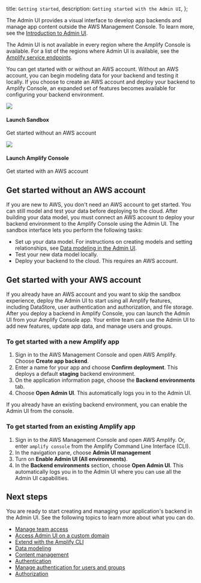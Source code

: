   title: `Getting started`,
  description: `Getting started with the Admin UI`,
};

The Admin UI provides a visual interface to develop app backends and manage app content outside the AWS Management Console. To learn more, see the [Introduction to Admin UI](/console/adminui/intro).

The Admin UI is not available in every region where the Amplify Console is available. For a list of the regions where Admin UI is available, see the [Amplify service endpoints](https://docs.aws.amazon.com/general/latest/gr/amplify.html).

You can get started with or without an AWS account. Without an AWS account, you can begin modeling data for your backend and testing it locally. If you choose to create an AWS account and deploy your backend to Amplify Console, an expanded set of features becomes available for configuring your backend environment.

<Grid grid-gap="2" columns="2" class="margin-top-lg margin-bottom-lg">
  <Card
    external
    url="https://sandbox.amplifyapp.com/"
    containertag="amplify-external-link"
  >
    <img slot="graphic" src="/images/console/adminui.svg" />
    <h4 slot="heading">Launch Sandbox</h4>
    <p slot="description">Get started without an AWS account</p>
  </Card>
  <Card
    external
    url="https://console.aws.amazon.com/amplify/home?#/deploy-backend"
    containertag="amplify-external-link"
  >
    <img slot="graphic" src="/assets/logo-dark.svg" />
    <h4 slot="heading">Launch Amplify Console</h4>
    <p slot="description">Get started with an AWS account</p>
  </Card>
</Grid>

## Get started without an AWS account

If you are new to AWS, you don't need an AWS account to get started. You can still model and test your data before deploying to the cloud. After building your data model, you must connect an AWS account to deploy your backend environment to the Amplify Console using the Admin UI. The sandbox interface lets you perform the following tasks:

- Set up your data model. For instructions on creating models and setting relationships, see [Data modeling in the Admin UI](/console/data/data-model#Data-modeling-in-the-Admin-UI).
- Test your new data model locally.
- Deploy your backend to the cloud. This requires an AWS account.

## Get started with your AWS account

If you already have an AWS account and you want to skip the sandbox experience, deploy the Admin UI to start using all Amplify features, including DataStore, user authentication and authorization, and file storage. After you deploy a backend in Amplify Console, you can launch the Admin UI from your Amplify Console app. Your entire team can use the Admin UI to add new features, update app data, and manage users and groups.

### To get started with a new Amplify app

1. Sign in to the AWS Management Console and open AWS Amplify. Choose **Create app backend**.
2. Enter a name for your app and choose **Confirm deployment**. This deploys a default **staging** backend environment.
3. On the application information page, choose the **Backend environments** tab.
4. Choose **Open Admin UI**. This automatically logs you in to the Admin UI.

If you already have an existing backend environment, you can enable the Admin UI from the console.

### To get started from an existing Amplify app

1. Sign in to the AWS Management Console and open AWS Amplify. Or, enter `amplify console` from the Amplify Command Line Interface (CLI).
2. In the navigation pane, choose **Admin UI management**
3. Turn on **Enable Admin UI (All environments)**.
4. In the **Backend environments** section, choose **Open Admin UI**. This automatically logs you in to the Admin UI where you can use all the Admin UI capabilities.

## Next steps

You are ready to start creating and managing your application's backend in the Admin UI. See the following topics to learn more about what you can do.

- [Manage team access](/console/adminui/access-management)
- [Access Admin UI on a custom domain](/console/adminui/custom-domain)
- [Extend with the Amplify CLI ](/console/adminui/extend-cli)
- [Data modeling](/console/data/data-model)
- [Content management](/console/data/content-management)
- [Authentication](/console/auth/authentication)
- [Manage authentication for users and groups](/console/auth/user-management)
- [Authorization](/console/authz/authorization)
